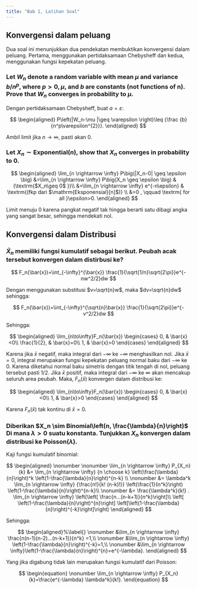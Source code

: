 ```yaml
---
title: "Bab 1, Latihan Soal"
---
```


## Konvergensi dalam peluang

Dua soal ini menunjukkan dua pendekatan membuktikan konvergensi dalam peluang. Pertama, menggunakan pertidaksamaan Chebysheff dan kedua, menggunakan fungsi kepekatan peluang.

### Let $W_n$ denote a random variable with mean $\mu$ and variance $b/n^{p}$, where $p > 0, \mu$, and $b$ are constants (not functions of n). Prove that $W_n$ converges in probability to $\mu$.

Dengan pertidaksamaan Chebysheff, buat $a=\varepsilon$:

$$
\begin{aligned}
    P\left(|W_n-\mu |\geq \varepsilon \right)\leq {\frac {b}{n^p\varepsilon^{2}}}.
\end{aligned}
$$

Ambil limit jika $n\to\infty$, pasti akan 0.

### Let $X_n\sim \mathrm{Exponential}(n)$, show that $X_n$ converges in probability to 0.

$$
\begin{aligned}
\lim_{n \rightarrow \infty} P\big(|X_n-0| \geq \epsilon \big) &=\lim_{n \rightarrow \infty} P\big(X_n \geq \epsilon \big) & (\textrm{$X_n\geq 0$ })\\
&=\lim_{n \rightarrow \infty} e^{-n\epsilon} & \textrm{(fkp dari $\mathrm{Eksponensial}[n]$)} \\
&=0 , \qquad \textrm{ for all }\epsilon>0.
\end{aligned}
$$

Limit menuju $0$ karena pangkat negatif tak hingga berarti satu dibagi angka yang sangat besar, sehingga mendekati nol.

## Konvergensi dalam Distribusi

### $\bar{X}_{n}$ memiliki fungsi kumulatif sebagai berikut. Peubah acak tersebut konvergen dalam distirbusi ke?

$$
F_n(\bar{x})=\int_{-\infty}^{\bar{x}} \frac{1}{\sqrt{1/n}\sqrt{2\pi}}e^{-nw^2/2}dw
$$

Dengan menggunakan substitusi $v=\sqrt{n}w$, maka $dv=\sqrt{n}dw$ sehingga:

$$
F_n(\bar{x})=\int_{-\infty}^{\sqrt{n}\bar{x}} \frac{1}{\sqrt{2\pi}}e^{-v^2/2}dw
$$

Sehingga:

$$
\begin{aligned}
\lim_{n\to\infty}F_n(\bar{x})
\begin{cases}
0, & \bar{x}<0\\
\frac{1}{2}, & \bar{x}=0\\
1, & \bar{x}>0
\end{cases}
\end{aligned}
$$

Karena jika $\bar{x}$ negatif, maka integral dari $-\infty$ ke $-\infty$ menghasilkan nol. Jika $\bar{x}=0$, integral merupakan fungsi kepekatan peluang normal baku dari $-\infty$ ke $0$. Karena diketahui normal baku simetris dengan titik tengah di nol, peluang tersebut pasti $1/2$. Jika $\bar{x}$ positif, maka integral dari $-\infty$ ke $\infty$ akan mencakup seluruh area peubah. Maka, $F_n(\bar{x})$ konvergen dalam distribusi ke:

$$
\begin{aligned}
\lim_{n\to\infty}F_n(\bar{x})
\begin{cases}
0, & \bar{x}<0\\
1, & \bar{x}>0
\end{cases}
\end{aligned}
$$

Karena $F_n(\bar{x})$ tak kontinu di $\bar{x}=0$.

### Diberikan $X_n \sim Binomial\left(n, \frac{\lambda}{n}\right)$ Di mana $\lambda>0$ suatu konstanta. Tunjukkan $X_n$ konvergen dalam distribusi ke Poisson($\lambda$).

Kaji fungsi kumulatif binomial:

$$
\begin{aligned}
\nonumber \nonumber \lim_{n \rightarrow \infty} P_{X_n}(k) &= \lim_{n \rightarrow \infty} {n \choose k} \left(\frac{\lambda}{n}\right)^k \left(1-\frac{\lambda}{n}\right)^{n-k} \\
\nonumber &= \lambda^k \lim_{n \rightarrow \infty} {\frac{n!}{k! (n-k)!}} \left(\frac{1}{n^k}\right) \left(1-\frac{\lambda}{n}\right)^{n-k}\\
\nonumber &= \frac{\lambda^k}{k!} . \lim_{n \rightarrow \infty} \left(\left[ \frac{n...(n-k+1)}{n^k}\right]\\  \left[ \left(1-\frac{\lambda}{n}\right)^{n}\right] \left[\left(1-\frac{\lambda}{n}\right)^{-k}\right]\right)
\end{aligned}
$$

Sehingga:

$$
\begin{aligned}%\label{}
\nonumber &\lim_{n \rightarrow \infty} \frac{n(n-1)(n-2)...(n-k+1)}{n^k} =1,\\
\nonumber &\lim_{n \rightarrow \infty} \left(1-\frac{\lambda}{n}\right)^{-k}=1,\\
\nonumber &\lim_{n \rightarrow \infty}\left(1-\frac{\lambda}{n}\right)^{n}=e^{-\lambda}.
\end{aligned}
$$

Yang jika digabung tidak lain merupakan fungsi kumulatif dari Poisson:

$$
\begin{equation}
\nonumber \lim_{n \rightarrow \infty} P_{X_n}(k)=\frac{e^{-\lambda} \lambda^k}{k!}.
\end{equation}
$$
